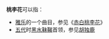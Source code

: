 '''桃李花'''可以指：
* [[雅乐|雅乐]]的一个曲目，参见《[[赤白桃李花|赤白桃李花]]》
* [[五代|五代]]时[[黑水靺鞨|黑水靺鞨]]首领，参见[[胡独鹿|胡独鹿]] 

{{disambig|Cat=三字中國相關消歧義}}
